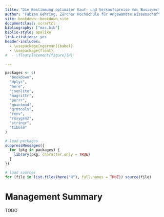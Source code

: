 ```yaml
---
title: "Die Bestimmung optimaler Kauf- und Verkaufspreise von Basiswerten zur Wahrung der täglichen Delta-Neutralität beim Handel von Aktionoptionen mit Hilfe verschiedener Machine Learning Methoden"
author: "Fabian Gehring, Zürcher Hochschule für Angewandte Wissenschaften"
site: bookdown::bookdown_site
documentclass: scrartcl
bibliography: ["mas.bib"]
biblio-style: apalike
link-citations: yes
header-includes:
  - \usepackage[ngerman]{babel}
  - \usepackage{float}
#  - \floatplacement{figure}{H} 

---
```



```r
packages <- c(
  "bookdown",
  "dplyr",
  "here",
  "jsonlite",
  "magrittr",
  "purrr",
  "quantmod",
  "qrmtools",
  "renv",
  "roxygen2",
  "stringr",
  "tibble"
)

# load packages
suppressMessages({
  for (pkg in packages) {
    library(pkg, character.only = TRUE)
  }
})

# load sources
for (file in list.files(here("R"), full.names = TRUE)) source(file)
```


# Management Summary {-#summary}

TODO

